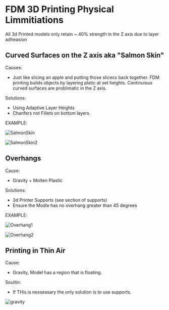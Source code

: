 
# FDM 3D Printing Physical Limmitiations

<Callout type="info">
All 3d Printed models only retain ~ 40% strength in the Z axis due to layer adheasion
</Callout>

## Curved Surfaces on the Z axis aka "Salmon Skin"
Causes: 
- Just like slicing an apple and putting those slicecs back together. FDM printing builds objects by layering platic at set heights. Continuious curved surfaces are problimatic in the Z axis. 

Solutions: 
- Using Adaptive Layer Heights 
- Chanfers not Fillets on bottom layers. 

EXAMPLE:

![SalmonSkin](public/issues/orca-slicer_HTNPG0TVTR.gif)

![SalmonSkin2](public/issues/orca-slicer_YvE0fYvlS6.gif)



## Overhangs 

Cause: 
- Gravity + Molten Plastic

Solutions:
- 3d Printer Supports (see section of supports)
- Ensure the Modle has no overhang greater than 45 degrees 

EXAMPLE:

![Overhang1](public/issues/orca-slicer_JW9THXVBK6.gif)

![Overhang2](public/issues/orca-slicer_XupYEYOJfU.gif)

## Printing in Thin Air


Cause:
- Gravity, Model has a region that is floating. 

Soultin:
- If THis is nessessary the only solution is to use supports. 

![gravity](public/issues/orca-slicer_ha22NGmQjn.gif)

